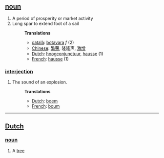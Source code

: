 == [[noun]] ==
#A period of prosperity or market activity
#Long spar to extend foot of a sail
#:'''Translations'''
#:*[[català]]: [[botavara]] ''f'' (2) 
#:*[[Chinese]]: [[繁荣]], 隆隆声, [[激增]]
#:*[[Dutch]]: [[hoogconjunctuur]], [[hausse]] (1)
#:*[[French]]: [[hausse]] (1)

=== [[interjection]] ===
#The sound of an explosion.
#:'''Translations'''
#:*[[Dutch]]: [[boem]]
#:*[[French]]: [[boum]]

----
==[[Dutch]] ==
===[[noun]]===
#A [[tree]]